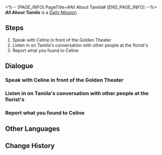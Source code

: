 <%-- [PAGE_INFO]
PageTitle=#All About Tamila#
[END_PAGE_INFO] --%>
{{Stub|Dialogue, characters, and location(s)}}
{{Mission Infobox
|id            = 3011405
|title         = 
|image         = Mission All About Tamila.png
|type          = Daily
|event_name    = 
|chapter       = 
|requirements  = 
|summary       = <!--official mission summary from Fate's Atlas-->
|characters    = <!--characters that appear in this mission-->
|startLocation = <!--location as it intially appears on the mission screen-->
|world         = <!--i.e. Penacony-->
|area          = <!--i.e. A Child's Dream-->
|prev          = 
|next          = 
|exp           = 
|credits       = 5000
|stellarJade   = 
|other         = {{Card List||delim=;}}
}}
'''''All About Tamila''''' is a [[Daily Mission]]<!--in [world]-->.

==Steps==
# Speak with Celine in front of the Golden Theater
# Listen in on Tamila's conversation with other people at the florist's
# Report what you found to Celine

<!--
==Gameplay Notes==

--><!--
==Trial Character==

-->
==Dialogue==
{{Stub Dialogue}}
===Speak with Celine in front of the Golden Theater===
{{Mission Description|type=daily|location=<!--to be added-->|Celine, the voice actress, seems to be distressed about something.<br />Speak with her and see if there is anything you can help her with.}}
{{Dialogue Start}}
:{{tx}}
{{Dialogue End}}

===Listen in on Tamila's conversation with other people at the florist's===
{{Mission Description|type=daily|location=<!--to be added-->|update|The voice actress, Celine, is very interested in the musical star Tamila's way of life.<br />She asked you to observe Tamila's behavior at the Overworld's Eversummer Florist.<br />What an ambitious aspiring actress. Help her to the best of your abilities.}}
{{Dialogue Start}}
:{{tx}}
{{Dialogue End}}

===Report what you found to Celine===
{{Mission Description|type=daily|location=<!--to be added-->|update|The voice actress, Celine, is very interested in the musical star Tamila's way of life.<br />You overheard a fun conversation between Tamila and another person, so go and tell Celine right away.}}
{{Dialogue Start}}
:{{tx}}
{{Dialogue End}}

==Other Languages==
{{Other Languages
|en   = All About Tamila
|zhs  = 关于塔米拉的一切
|zht  = 關於塔米拉的一切
|ja   = タミラに関する全て
|ko   = 타밀라에 대한 모든 것
|es   = Todo sobre Tamila
|fr   = Tout sur Tamila
|ru   = Всё о Тамиле
|th   = ทุกเรื่องของ Tamila
|vi   = Mọi Điều Về Tamila
|de   = Alles über Tamila
|id   = Semua tentang Tamila
|pt   = Tudo Sobre Tamila
}}

==Change History==
{{Change History|1.0}}
